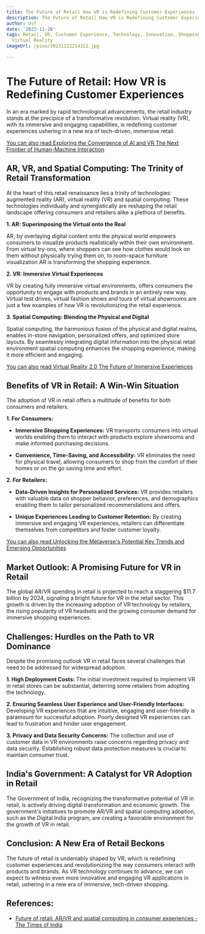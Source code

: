 ```yaml
---
title: The Future of Retail How VR is Redefining Customer Experiences
description: The Future of Retail How VR is Redefining Customer Experiences
author: Usf
date: '2023-11-26'
tags: Retail, VR, Customer Experience, Technology, Innovation, Shopping, Metaverse,
  Virtual Reality
imageUrl: /pixa/20231222214322.jpg

---
```

# The Future of Retail: How VR is Redefining Customer Experiences

In an era marked  by  rapid technological advancements, the retail industry stands at the precipice of a  transformative revolution. Virtual reality (VR), with its immersive and engaging capabilities, is redefining customer experiences ushering in a new era of  tech-driven, immersive retail.

[You can also read Exploring the Convergence of AI and VR The Next Frontier of Human-Machine Interaction](Exploring%20the%20Convergence%20of%20AI%20and%20VR%20The%20Next%20Frontier%20of%20Human-Machine%20Interaction)


## AR, VR, and Spatial Computing: The Trinity of Retail Transformation

At the heart of this retail renaissance  lies a trinity  of technologies: augmented reality (AR), virtual reality (VR) and  spatial computing. These  technologies individually  and synergistically are reshaping the retail landscape offering consumers and retailers alike a plethora of benefits.

**1. AR: Superimposing  the Virtual onto the Real**

AR, by overlaying digital content onto the physical world empowers consumers to visualize products realistically within their own environment. From virtual try-ons, where shoppers can see how  clothes  would look on them without physically trying them on, to room-space furniture visualization AR is transforming the shopping experience.

**2. VR: Immersive  Virtual Experiences**

VR by creating fully immersive  virtual environments, offers consumers the opportunity to engage with products and brands in  an entirely  new way. Virtual test drives, virtual fashion shows and tours of virtual showrooms are just a few examples of how  VR is revolutionizing the retail experience.

**3. Spatial Computing: Blending the Physical and Digital**

Spatial computing, the  harmonious fusion of the physical and digital realms, enables  in-store navigation, personalized offers, and optimized store layouts. By seamlessly integrating digital information into the physical retail environment spatial computing enhances  the shopping experience,  making it more efficient and engaging.

[You can also read Virtual  Reality 2.0 The Future of Immersive Experiences](Virtual%20Reality%202.0%20The%20Future%20of%20Immersive%20Experiences)


## Benefits  of VR in  Retail: A Win-Win Situation

The adoption of VR in retail offers a multitude of benefits for both consumers and retailers.

**1. For Consumers:**

* **Immersive Shopping Experiences:** VR transports consumers into virtual  worlds enabling them to  interact with products explore showrooms and make informed purchasing decisions.

* **Convenience, Time-Saving, and Accessibility:** VR eliminates the need for physical travel,  allowing consumers to shop from the comfort of their homes or on  the go saving time and effort.

**2. For  Retailers:**

*  **Data-Driven Insights for Personalized Services:** VR provides retailers  with valuable  data on shopper behavior, preferences, and demographics enabling them to tailor personalized recommendations  and offers.

* **Unique Experiences Leading to Customer Retention:** By creating  immersive and  engaging VR experiences, retailers can differentiate themselves from competitors  and foster customer loyalty.

[You can also read Unlocking the Metaverse's Potential Key  Trends and Emerging Opportunities](Unlocking%20the%20Metaverse%27s%20Potential%20Key%20Trends%20and%20Emerging%20Opportunities)


## Market Outlook: A Promising Future for VR in Retail

The global AR/VR spending in retail  is projected to reach  a staggering $11.7 billion by 2024, signaling  a bright future for VR in the retail sector. This growth is driven by the increasing adoption of VR technology by retailers, the rising popularity of VR headsets and the  growing consumer demand for immersive shopping experiences.

## Challenges: Hurdles on  the Path to VR Dominance

Despite the promising outlook VR in retail faces several challenges that need to be addressed for widespread adoption.

**1. High Deployment Costs:** The initial investment required  to  implement VR in  retail stores can  be substantial, deterring some retailers from adopting the technology.

**2. Ensuring Seamless  User Experience  and User-Friendly Interfaces:** Developing  VR experiences that are intuitive, engaging and user-friendly is paramount for successful adoption. Poorly designed VR experiences can lead  to frustration  and  hinder user engagement.

**3. Privacy and Data Security Concerns:** The collection and use of customer data in VR environments raise concerns  regarding privacy and  data security. Establishing robust data protection measures is crucial  to maintain consumer trust.

## India's Government: A Catalyst for VR Adoption in Retail

The  Government of India, recognizing the transformative potential of VR in retail, is actively driving digital transformation and economic growth. The government's initiatives to  promote AR/VR and spatial computing adoption, such as the Digital  India program, are creating a favorable environment for  the growth of VR in retail.

## Conclusion: A New  Era  of Retail Beckons

The future of retail is undeniably  shaped by VR, which is redefining customer experiences and  revolutionizing the  way consumers interact with products and brands. As  VR  technology continues to  advance, we can expect to witness even more innovative  and engaging VR applications in retail,  ushering in a new era  of immersive, tech-driven shopping.

## References:
- [Future of retail: AR/VR and spatial computing in consumer experiences - The Times of India](https://timesofindia.indiatimes.com/blogs/voices/future-of-retail-ar-vr-and-spatial-computing-in-consumer-experiences/)
